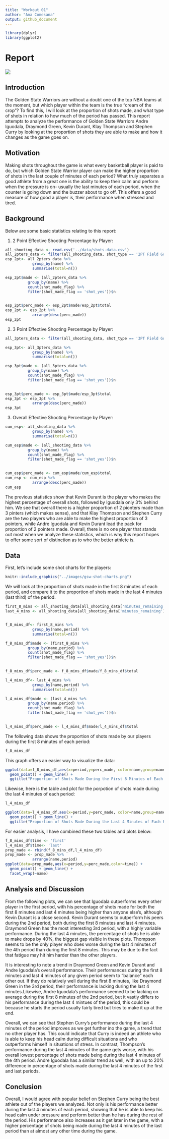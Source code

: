 ```yaml
---
title: "Workout 01"
author: "Ana Comesana"
output: github_document
---
```

```r
library(dplyr)
library(ggplot2)
```


# Report

![](https://ewscripps.brightspotcdn.com/dims4/default/930777f/2147483647/strip/true/crop/640x360+0+60/resize/1280x720!/quality/90/?url=https%3A%2F%2Fsharing.wcpo.com%2Fsharescnn%2Fphoto%2F2018%2F06%2F08%2FGettyImages-970187260_1528515749467_89320790_ver1.0_640_480.jpg)


## Introduction
The Golden State Warriors are without a doubt one of the top NBA teams at the moment, but which player within the team is the true "cream of the crop"? To find this, I will look at the proportion of shots made, and what type of shots in relation to how much of the period has passed. This report attempts to analyze the performance of Golden State Warriors Andre Iguodala, Draymond Green, Kevin Durant, Klay Thompson and Stephen Curry by looking at the proportion of shots they are able to make and how it changes as the game goes on.

## Motivation
Making shots throughout the game is what every basketball player is paid to do, but which Golden State Warrior player can make the higher proportion of shots in the last couple of minutes of each period? What truly separates a good athlete from a great one is the ability to keep their calm and perform when the pressure is on- usually the last minutes of each period, when the counter is going down and the buzzer about to go off. This offers a good measure of how good a player is, their performance when stressed and tired.

## Background
Below are some basic statistics relating to this report:

1. 2 Point Effective Shooting Percentage by Player:
```r
all_shooting_data <- read.csv('../data/shots-data.csv')
all_2pters_data <- filter(all_shooting_data, shot_type == '2PT Field Goal')
esp_2pt<- all_2pters_data %>%
            group_by(name) %>%
            summarise(total=n())

esp_2pt$made <- (all_2pters_data %>%
          group_by(name) %>%
          count(shot_made_flag) %>%
          filter(shot_made_flag == 'shot_yes'))$n
          

esp_2pt$perc_made <- esp_2pt$made/esp_2pt$total
esp_2pt <- esp_2pt %>%
            arrange(desc(perc_made))
esp_2pt
```

2. 3 Point Effective Shooting Percentage by Player:
```r
all_3pters_data <- filter(all_shooting_data, shot_type == '3PT Field Goal')

esp_3pt<- all_3pters_data %>%
            group_by(name) %>%
            summarise(total=n())

esp_3pt$made <- (all_3pters_data %>%
          group_by(name) %>%
          count(shot_made_flag) %>%
          filter(shot_made_flag == 'shot_yes'))$n
          

esp_3pt$perc_made <- esp_3pt$made/esp_3pt$total
esp_3pt <- esp_3pt %>%
            arrange(desc(perc_made))
esp_3pt
```

3. Overall Effective Shooting Percentage by Player:
```r
cum_esp<- all_shooting_data %>%
            group_by(name) %>%
            summarise(total=n())

cum_esp$made <- (all_shooting_data %>%
          group_by(name) %>%
          count(shot_made_flag) %>%
          filter(shot_made_flag == 'shot_yes'))$n
          

cum_esp$perc_made <- cum_esp$made/cum_esp$total
cum_esp <- cum_esp %>%
            arrange(desc(perc_made))
cum_esp
```

The previous statistics show that Kevin Durant is the player who makes the highest percentage of overall shots, followed by Iguodala only 3% behind him. We see that overall there is a higher proportion of 2 pionters made than 3 pinters (which makes sense), and that Klay Thompson and Stephen Curry are the two players who are able to make the highest proportion of 3 pointers, while Andre Iguodala and Kevin Durant lead the pack for proportion of 2 pointers made. Overall, there is no one player that stands out most when we analyze these statistics, which is why this report hopes to offer some sort of distinction as to who the better athlete is. 

## Data
First, let's include some shot charts for the players:
```r
knitr::include_graphics("../images/gsw-shot-charts.png")

```

We will look at the proportion of shots made in the first 8 minutes of each period, and compare it to the proportion of shots made in the last 4 minutes (last third) of the period. 


```r
first_8_mins <- all_shooting_data[all_shooting_data['minutes_remaining'] > 4,]
last_4_mins <- all_shooting_data[all_shooting_data['minutes_remaining'] <= 4,]


f_8_mins_df<- first_8_mins %>%
            group_by(name,period) %>%
            summarise(total=n())

f_8_mins_df$made <- (first_8_mins %>%
          group_by(name,period) %>%
          count(shot_made_flag) %>%
          filter(shot_made_flag == 'shot_yes'))$n
          

f_8_mins_df$perc_made <- f_8_mins_df$made/f_8_mins_df$total

l_4_mins_df<- last_4_mins %>%
            group_by(name,period) %>%
            summarise(total=n())

l_4_mins_df$made <- (last_4_mins %>%
          group_by(name,period) %>%
          count(shot_made_flag) %>%
          filter(shot_made_flag == 'shot_yes'))$n
          

l_4_mins_df$perc_made <- l_4_mins_df$made/l_4_mins_df$total

```

The following data shows the proportion of shots made by our players during the first 8 minutes of each period:
```r
f_8_mins_df
```

This graph offers an easier way to visualize the data:

```r
ggplot(data=f_8_mins_df,aes(x=period,y=perc_made, color=name,group=name)) +
  geom_point() + geom_line() +
  ggtitle("Proportion of Shots Made During the First 8 Minutes of Each Period")
```

Likewise, here is the table and plot for the porpotion of shots made during the last 4 minutes of each period:
```r
l_4_mins_df
```

```r
ggplot(data=l_4_mins_df,aes(x=period,y=perc_made, color=name,group=name)) +
  geom_point() + geom_line() +
  ggtitle("Proportion of Shots Made During the Last 4 Minutes of Each Period")
```


For easier analysis, I have combined these two tables and plots below:
```r
f_8_mins_df$time <- 'first'
l_4_mins_df$time<- 'last'
prop_made <- rbind(f_8_mins_df,l_4_mins_df)
prop_made <- prop_made %>%
            arrange(name,period) 
ggplot(data=prop_made,aes(x=period,y=perc_made,color=time)) +
  geom_point() + geom_line() +
  facet_wrap(~name)


```

## Analysis and Discussion

From the following plots, we can see that Iguodala outperforms every other player in the first period, with his percentage of shots made for both the first 8 minutes and last 4 minutes being higher than anyone else's, although Kevin Durant is a close second. Kevin Durant seems to outperform his peers during the 2nd period, both during the first 8 minutes and last 4 minutes. Draymond Green has the most interesting 3rd period, with a highly variable performance. During the last 4 minutes, the percentage of shots he is able to make drops by 40%, the biggest gap visible in these plots. Thompson seems to be the only player who does worse during the last 4 minutes of the 4th period than during the first 8 minutes. This may be due to the fact that fatigue may hit him harder than the other players. 

It is interesting to note a trend in Draymond Green and Kevin Durant and Andre Iguodala's overall performance. Their performances during the first 8 minutes and last 4 minutes of any given period seem to "balance" each other out. If they do relatively well during the first 8 minutes, like Draymond Green in the 3rd period, their performance is lacking during the last 4 minutes.Likewise, Andre Iguodala's performance seemed to be lacking on average during the first 8 minutes of the 2nd period, but it vastly differs to his performance during the last 4 mintues of the period, this could be because he starts the period usually fairly tired but tries to make it up at the end.    

Overall, we can see that Stephen Curry's performance during the last 4 minutes of the period improves as we get further ino the game, a trend that no other player has. This could indicate that Curry is indeed an athlete who is able to keep his head calm during difficult situations and who outperforms himself in situations of stress. In contrast, Thompson's performance during the last 4 minutes of the game gets worse, with his overall lowest percentage of shots made being during the last 4 minutes of the 4th period. Andre Iguodala has a similar trend as well, with an up to 20% difference in percentage of shots made during the last 4 minutes of the first and last periods.

## Conclusion
Overall, I would agree with popular belief on Stephen Curry being the best athlete out of the players we analyzed. Not only is his performance better during the last 4 minutes of each period, showing that he is able to keep his head calm under pressure and perform better than he has during the rest of the period. His performance also increases as it get later in the game, with a higher percentage of shots being made during the last 4 minutes of the last period than at almost any other time during the game. 